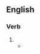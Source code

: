 ==English==

===Verb===
{{en-verb|kills the messenger|killing the messenger|killed the messenger}}

# {{alt form|shoot the messenger|lang=en}}
#* {{quote-journal
|lang=en
|title=Sunday in the Churches
|author=Rev. B. Minard
|work=Lewiston Evening Journal
|city=Maine
|date=December 12, 1893
|passage=To disbelieve the message and seek to '''kill the messenger''' will not destroy the message.
}}